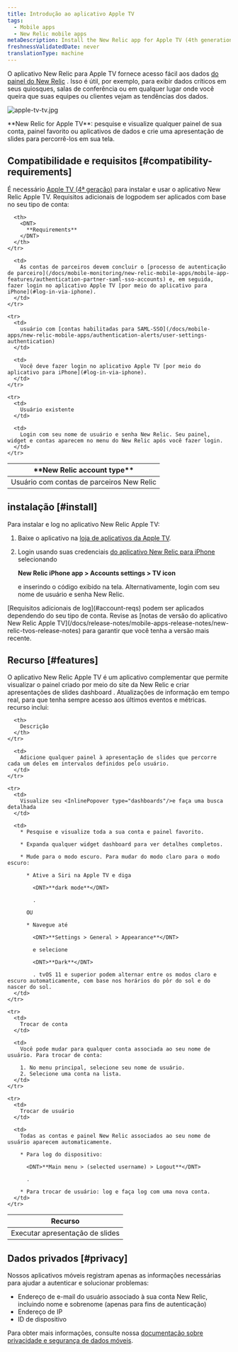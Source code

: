 ```yaml
---
title: Introdução ao aplicativo Apple TV
tags:
  - Mobile apps
  - New Relic mobile apps
metaDescription: Install the New Relic app for Apple TV (4th generation) to display your data on your kiosks or in your conference rooms.
freshnessValidatedDate: never
translationType: machine
---
```



O aplicativo New Relic para Apple TV fornece acesso fácil aos dados [do painel do New Relic](/docs/query-your-data/explore-query-data/dashboards/introduction-dashboards) . Isso é útil, por exemplo, para exibir dados críticos em seus quiosques, salas de conferência ou em qualquer lugar onde você queira que suas equipes ou clientes vejam as tendências dos dados.

<img
  title="apple-tv-tv.jpg"
  alt="apple-tv-tv.jpg"
  src={mobileappsAppleTVDashboard}
/>

<figcaption>
  <DNT>**New Relic for Apple TV**</DNT>: pesquise e visualize qualquer painel de sua conta, painel favorito ou aplicativos de dados e crie uma apresentação de slides para percorrê-los em sua tela.
</figcaption>

## Compatibilidade e requisitos [#compatibility-requirements]

É necessário [Apple TV (4ª geração)](https://www.apple.com/apple-tv-4k/) para instalar e usar o aplicativo New Relic Apple TV. Requisitos adicionais de logpodem ser aplicados com base no seu tipo de conta:

<table id="account-reqs">
  <thead>
    <tr>
      <th width={300}>
        <DNT>
          **New Relic account type**
        </DNT>
      </th>

      <th>
        <DNT>
          **Requirements**
        </DNT>
      </th>
    </tr>
  </thead>

  <tbody>
    <tr>
      <td>
        Usuário com contas de parceiros New Relic
      </td>

      <td>
        As contas de parceiros devem concluir o [processo de autenticação de parceiro](/docs/mobile-monitoring/new-relic-mobile-apps/mobile-app-features/authentication-partner-saml-sso-accounts) e, em seguida, fazer login no aplicativo Apple TV [por meio do aplicativo para iPhone](#log-in-via-iphone).
      </td>
    </tr>

    <tr>
      <td>
        usuário com [contas habilitadas para SAML-SSO](/docs/mobile-apps/new-relic-mobile-apps/authentication-alerts/user-settings-authentication)
      </td>

      <td>
        Você deve fazer login no aplicativo Apple TV [por meio do aplicativo para iPhone](#log-in-via-iphone).
      </td>
    </tr>

    <tr>
      <td>
        Usuário existente
      </td>

      <td>
        Login com seu nome de usuário e senha New Relic. Seu painel, widget e contas aparecem no menu do New Relic após você fazer login.
      </td>
    </tr>
  </tbody>
</table>

## instalação [#install]

Para instalar e log no aplicativo New Relic Apple TV:

1. Baixe o aplicativo na [loja de aplicativos da Apple TV](https://support.apple.com/guide/tv/find-apps-atvb5a7dd799/tvos).

2. Login usando suas credenciais [do aplicativo New Relic para iPhone](/docs/mobile-apps/new-relic-mobile-apps/ios-app/introduction-ios-mobile-app) selecionando

   <DNT>**New Relic iPhone app > Accounts settings > TV icon**</DNT>

   e inserindo o código exibido na tela. Alternativamente, login com seu nome de usuário e senha New Relic.

<Callout variant="important">
  [Requisitos adicionais de log](#account-reqs) podem ser aplicados dependendo do seu tipo de conta. Revise as [notas de versão do aplicativo New Relic Apple TV](/docs/release-notes/mobile-apps-release-notes/new-relic-tvos-release-notes) para garantir que você tenha a versão mais recente.
</Callout>

## Recurso [#features]

O aplicativo New Relic Apple TV é um aplicativo complementar que permite visualizar o painel criado por meio do site da New Relic e criar apresentações de slides dashboard . Atualizações de informação em tempo real, para que tenha sempre acesso aos últimos eventos e métricas. recurso inclui:

<table>
  <thead>
    <tr>
      <th width={200}>
        Recurso
      </th>

      <th>
        Descrição
      </th>
    </tr>
  </thead>

  <tbody>
    <tr>
      <td>
        Executar apresentação de slides
      </td>

      <td>
        Adicione qualquer painel à apresentação de slides que percorre cada um deles em intervalos definidos pelo usuário.
      </td>
    </tr>

    <tr>
      <td>
        Visualize seu <InlinePopover type="dashboards"/>e faça uma busca detalhada
      </td>

      <td>
        * Pesquise e visualize toda a sua conta e painel favorito.

        * Expanda qualquer widget dashboard para ver detalhes completos.

        * Mude para o modo escuro. Para mudar do modo claro para o modo escuro:

          * Ative a Siri na Apple TV e diga

            <DNT>**dark mode**</DNT>

            .

          OU

          * Navegue até

            <DNT>**Settings > General > Appearance**</DNT>

            e selecione

            <DNT>**Dark**</DNT>

            . tvOS 11 e superior podem alternar entre os modos claro e escuro automaticamente, com base nos horários do pôr do sol e do nascer do sol.
      </td>
    </tr>

    <tr>
      <td>
        Trocar de conta
      </td>

      <td>
        Você pode mudar para qualquer conta associada ao seu nome de usuário. Para trocar de conta:

        1. No menu principal, selecione seu nome de usuário.
        2. Selecione uma conta na lista.
      </td>
    </tr>

    <tr>
      <td>
        Trocar de usuário
      </td>

      <td>
        Todas as contas e painel New Relic associados ao seu nome de usuário aparecem automaticamente.

        * Para log do dispositivo:

          <DNT>**Main menu > (selected username) > Logout**</DNT>

          .

        * Para trocar de usuário: log e faça log com uma nova conta.
      </td>
    </tr>
  </tbody>
</table>

## Dados privados [#privacy]

Nossos aplicativos móveis registram apenas as informações necessárias para ajudar a autenticar e solucionar problemas:

* Endereço de e-mail do usuário associado à sua conta New Relic, incluindo nome e sobrenome (apenas para fins de autenticação)
* Endereço de IP
* ID de dispositivo

Para obter mais informações, consulte nossa [documentação sobre privacidade e segurança de dados móveis](/docs/mobile-monitoring/new-relic-mobile/get-started/security-mobile-apps).